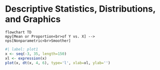 # Descriptive Statistics, Distributions, and Graphics {#sec-descript}

```mermaid
flowchart TD
mpy[Mean or Proportion<br>of Y vs. X] --> nps[Nonparametric<br>Smoother]
```
```r
#| label: plot1
x <- seq(-3, 35, length=150)
xl <- expression(x)
plot(x, dt(x, 4, 6), type='l', xlab=xl, ylab='')
```
